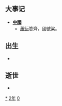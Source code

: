 {{yearTOC|502|北魏'''[[景明|景明]]三年'''；柔然'''[[太安_(柔然)|太安]]十一年'''；南朝齐'''[[中兴_(齐和帝)|中兴]]二年'''；南朝梁'''[[天监|天监]]元年'''；高昌'''[[承平_(麴嘉)|承平]]元年'''}}

== 大事记 ==
* '''[[中國|中國]]'''
** [[蕭衍|蕭衍]]篡齊，國號粱。

== 出生 ==
*

== 逝世 ==
{{Wikisource year mention}}
*

[[Category:502年|*]]
[[Category:500年代|2年]]
[[Category:6世纪各年|0]]